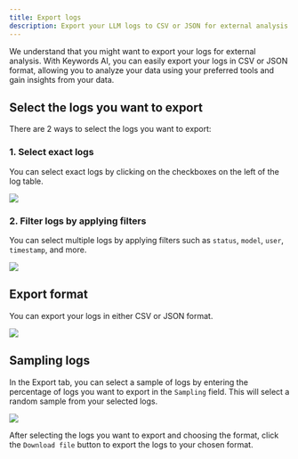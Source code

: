 ```yaml
---
title: Export logs
description: Export your LLM logs to CSV or JSON for external analysis.
---
```


We understand that you might want to export your logs for external analysis. With Keywords AI, you can easily export your logs in CSV or JSON format, allowing you to analyze your data using your preferred tools and gain insights from your data.

## Select the logs you want to export

There are 2 ways to select the logs you want to export:

### 1. Select exact logs
You can select exact logs by clicking on the checkboxes on the left of the log table.
<Frame>
<img src="https://keywordsai-static.s3.us-east-1.amazonaws.com/docs/observability/logs-export.png" />
</Frame>

### 2. Filter logs by applying filters

You can select multiple logs by applying filters such as `status`, `model`, `user`, `timestamp`, and more.
<Frame>
<img  src="https://keywordsai-static.s3.us-east-1.amazonaws.com/docs/observability/logs-filter-export.png" />
</Frame>

## Export format

You can export your logs in either CSV or JSON format.

<img width={400} src="https://keywordsai-static.s3.us-east-1.amazonaws.com/docs/observability/logs-export-format.png" />

## Sampling logs

In the Export tab, you can select a sample of logs by entering the percentage of logs you want to export in the `Sampling` field. This will select a random sample from your selected logs.

<img width={400} src="https://keywordsai-static.s3.us-east-1.amazonaws.com/docs/observability/logs-export-sampling.png" />

After selecting the logs you want to export and choosing the format, click the `Download file` button to export the logs to your chosen format.